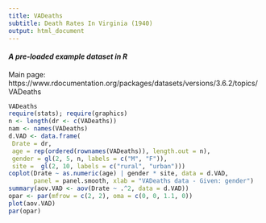 ```yaml
---
title: VADeaths
subtitle: Death Rates In Virginia (1940)
output: html_document
---
```


#### *A pre-loaded example dataset in R*
Main page: https://www.rdocumentation.org/packages/datasets/versions/3.6.2/topics/VADeaths

```r
VADeaths
require(stats); require(graphics)
n <- length(dr <- c(VADeaths))
nam <- names(VADeaths)
d.VAD <- data.frame(
 Drate = dr,
 age = rep(ordered(rownames(VADeaths)), length.out = n),
 gender = gl(2, 5, n, labels = c("M", "F")),
 site =  gl(2, 10, labels = c("rural", "urban")))
coplot(Drate ~ as.numeric(age) | gender * site, data = d.VAD,
       panel = panel.smooth, xlab = "VADeaths data - Given: gender")
summary(aov.VAD <- aov(Drate ~ .^2, data = d.VAD))
opar <- par(mfrow = c(2, 2), oma = c(0, 0, 1.1, 0))
plot(aov.VAD)
par(opar)
```
